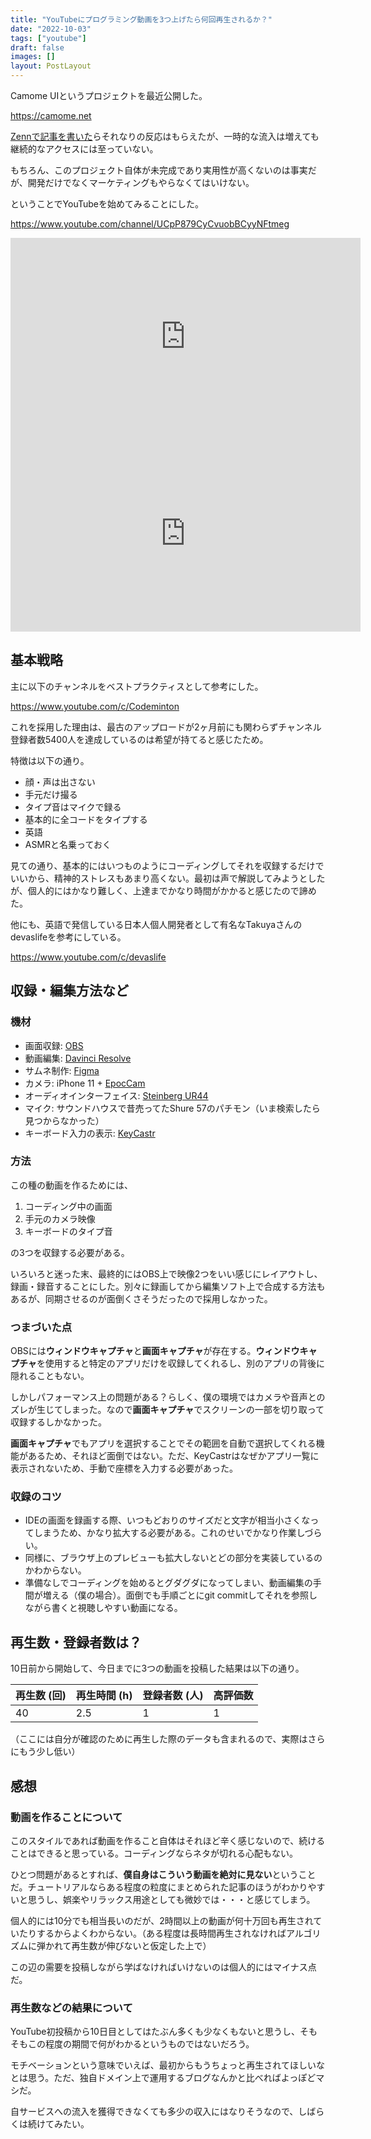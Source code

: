 ```yaml
---
title: "YouTubeにプログラミング動画を3つ上げたら何回再生されるか？"
date: "2022-10-03"
tags: ["youtube"]
draft: false
images: []
layout: PostLayout
---
```


Camome UIというプロジェクトを最近公開した。

https://camome.net

[Zennで記事を書いた](https://zenn.dev/sabigara/articles/bed4af4543f59d)らそれなりの反応はもらえたが、一時的な流入は増えても継続的なアクセスには至っていない。

もちろん、このプロジェクト自体が未完成であり実用性が高くないのは事実だが、開発だけでなくマーケティングもやらなくてはいけない。

ということでYouTubeを始めてみることにした。

https://www.youtube.com/channel/UCpP879CyCvuobBCyyNFtmeg

<iframe
  width="560"
  height="315"
  src="https://www.youtube.com/embed/1Xfob3GJevg"
  title="YouTube video player"
  frameBorder="0"
  allow="accelerometer; autoplay; clipboard-write; encrypted-media; gyroscope; picture-in-picture"
  allowFullScreen
  style={{ margin: "1rem auto 0 auto" }}
></iframe>

<iframe
  width="560"
  height="315"
  src="https://www.youtube.com/embed/lZRyPnoGxPQ"
  title="YouTube video player"
  frameBorder="0"
  allow="accelerometer; autoplay; clipboard-write; encrypted-media; gyroscope; picture-in-picture"
  allowFullScreen
  style={{ margin: "1rem auto 0 auto" }}
></iframe>

## 基本戦略

主に以下のチャンネルをベストプラクティスとして参考にした。

https://www.youtube.com/c/Codeminton

これを採用した理由は、最古のアップロードが2ヶ月前にも関わらずチャンネル登録者数5400人を達成しているのは希望が持てると感じたため。

特徴は以下の通り。

- 顔・声は出さない
- 手元だけ撮る
- タイプ音はマイクで録る
- 基本的に全コードをタイプする
- 英語
- ASMRと名乗っておく

見ての通り、基本的にはいつものようにコーディングしてそれを収録するだけでいいから、精神的ストレスもあまり高くない。最初は声で解説してみようとしたが、個人的にはかなり難しく、上達までかなり時間がかかると感じたので諦めた。

他にも、英語で発信している日本人個人開発者として有名なTakuyaさんのdevaslifeを参考にしている。

https://www.youtube.com/c/devaslife

## 収録・編集方法など

### 機材

- 画面収録: [OBS](https://obsproject.com/)
- 動画編集: [Davinci Resolve](https://www.blackmagicdesign.com/products/davinciresolve)
- サムネ制作: [Figma](https://www.figma.com/)
- カメラ: iPhone 11 + [EpocCam](https://www.elgato.com/en/epoccam)
- オーディオインターフェイス: [Steinberg UR44](https://www.soundhouse.co.jp/products/detail/item/268679/)
- マイク: サウンドハウスで昔売ってたShure 57のパチモン（いま検索したら見つからなかった）
- キーボード入力の表示: [KeyCastr](https://github.com/keycastr/keycastr)

### 方法

この種の動画を作るためには、

1. コーディング中の画面
2. 手元のカメラ映像
3. キーボードのタイプ音

の3つを収録する必要がある。

いろいろと迷った末、最終的にはOBS上で映像2つをいい感じにレイアウトし、録画・録音することにした。別々に録画してから編集ソフト上で合成する方法もあるが、同期させるのが面倒くさそうだったので採用しなかった。

### つまづいた点

OBSには**ウィンドウキャプチャ**と**画面キャプチャ**が存在する。**ウィンドウキャプチャ**を使用すると特定のアプリだけを収録してくれるし、別のアプリの背後に隠れることもない。

しかしパフォーマンス上の問題がある？らしく、僕の環境ではカメラや音声とのズレが生じてしまった。なので**画面キャプチャ**でスクリーンの一部を切り取って収録するしかなかった。

**画面キャプチャ**でもアプリを選択することでその範囲を自動で選択してくれる機能があるため、それほど面倒ではない。ただ、KeyCastrはなぜかアプリ一覧に表示されないため、手動で座標を入力する必要があった。

### 収録のコツ

- IDEの画面を録画する際、いつもどおりのサイズだと文字が相当小さくなってしまうため、かなり拡大する必要がある。これのせいでかなり作業しづらい。
- 同様に、ブラウザ上のプレビューも拡大しないとどの部分を実装しているのかわからない。
- 準備なしでコーディングを始めるとグダグダになってしまい、動画編集の手間が増える（僕の場合）。面倒でも手順ごとにgit commitしてそれを参照しながら書くと視聴しやすい動画になる。

## 再生数・登録者数は？

10日前から開始して、今日までに3つの動画を投稿した結果は以下の通り。

| 再生数 (回) | 再生時間 (h) | 登録者数 (人) | 高評価数 |
| ----------- | ------------ | ------------- | -------- |
| 40          | 2.5          | 1             | 1        |

（ここには自分が確認のために再生した際のデータも含まれるので、実際はさらにもう少し低い）

## 感想

### 動画を作ることについて

このスタイルであれば動画を作ること自体はそれほど辛く感じないので、続けることはできると思っている。コーディングならネタが切れる心配もない。

ひとつ問題があるとすれば、**僕自身はこういう動画を絶対に見ない**ということだ。チュートリアルならある程度の粒度にまとめられた記事のほうがわかりやすいと思うし、娯楽やリラックス用途としても微妙では・・・と感じてしまう。

個人的には10分でも相当長いのだが、2時間以上の動画が何十万回も再生されていたりするからよくわからない。（ある程度は長時間再生されなければアルゴリズムに弾かれて再生数が伸びないと仮定した上で）

この辺の需要を投稿しながら学ばなければいけないのは個人的にはマイナス点だ。

### 再生数などの結果について

YouTube初投稿から10日目としてはたぶん多くも少なくもないと思うし、そもそもこの程度の期間で何がわかるというものではないだろう。

モチベーションという意味でいえば、最初からもうちょっと再生されてほしいなとは思う。ただ、独自ドメイン上で運用するブログなんかと比べればよっぽどマシだ。

自サービスへの流入を獲得できなくても多少の収入にはなりそうなので、しばらくは続けてみたい。
